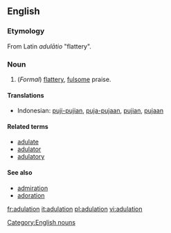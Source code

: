 ==English==

===Etymology===
From Latin ''adulātio'' "flattery".

===Noun===
{{en-noun-reg}}

# (''Formal'') [[flattery]], [[fulsome]] praise.

====Translations====
*Indonesian: [[puji|puji-pujian]], [[puja|puja-pujaan]], [[puji|pujian]], [[puja|pujaan]]

====Related terms====
*[[adulate]]
*[[adulator]]
*[[adulatory]]

====See also====
*[[admiration]]
*[[adoration]]

[[Category:English nouns]]

[[fr:adulation]]
[[it:adulation]]
[[pl:adulation]]
[[vi:adulation]]